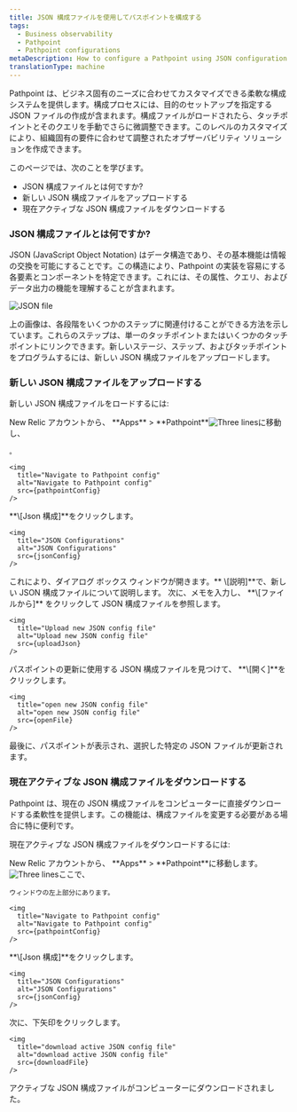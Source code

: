 ```yaml
---
title: JSON 構成ファイルを使用してパスポイントを構成する
tags:
  - Business observability
  - Pathpoint
  - Pathpoint configurations
metaDescription: How to configure a Pathpoint using JSON configuration file.
translationType: machine
---
```









Pathpoint は、ビジネス固有のニーズに合わせてカスタマイズできる柔軟な構成システムを提供します。構成プロセスには、目的のセットアップを指定する JSON ファイルの作成が含まれます。構成ファイルがロードされたら、タッチポイントとそのクエリを手動でさらに微調整できます。このレベルのカスタマイズにより、組織固有の要件に合わせて調整されたオブザーバビリティ ソリューションを作成できます。

このページでは、次のことを学びます。

* JSON 構成ファイルとは何ですか?
* 新しい JSON 構成ファイルをアップロードする
* 現在アクティブな JSON 構成ファイルをダウンロードする

### JSON 構成ファイルとは何ですか?

JSON (JavaScript Object Notation) はデータ構造であり、その基本機能は情報の交換を可能にすることです。この構造により、Pathpoint の実装を容易にする各要素とコンポーネントを特定できます。これには、その属性、クエリ、およびデータ出力の機能を理解することが含まれます。

<img
  title="JSON file"
  alt="JSON file"
  src={jsonfile}
/>

上の画像は、各段階をいくつかのステップに関連付けることができる方法を示しています。これらのステップは、単一のタッチポイントまたはいくつかのタッチポイントにリンクできます。新しいステージ、ステップ、およびタッチポイントをプログラムするには、新しい JSON 構成ファイルをアップロードします。

### 新しい JSON 構成ファイルをアップロードする

新しい JSON 構成ファイルをロードするには:

<Steps>
  <Step>
    New Relic アカウントから、 **Apps** > **Pathpoint**<img src={threeLines} class="inline" style={{height: "30px", width: "30px"}} alt="Three lines" title="Three lines">に移動し、</img>

    。

    <img
      title="Navigate to Pathpoint config"
      alt="Navigate to Pathpoint config"
      src={pathpointConfig}
    />
  </Step>

  <Step>
    **\[Json 構成]**をクリックします。

    <img
      title="JSON Configurations"
      alt="JSON Configurations"
      src={jsonConfig}
    />
  </Step>

  <Step>
    これにより、ダイアログ ボックス ウィンドウが開きます。** \[説明]**で、新しい JSON 構成ファイルについて説明します。 次に、メモを入力し、 **\[ファイルから]** をクリックして JSON 構成ファイルを参照します。

    <img
      title="Upload new JSON config file"
      alt="Upload new JSON config file"
      src={uploadJson}
    />
  </Step>

  <Step>
    パスポイントの更新に使用する JSON 構成ファイルを見つけて、 **\[開く]**をクリックします。

    <img
      title="open new JSON config file"
      alt="open new JSON config file"
      src={openFile}
    />
  </Step>

  最後に、パスポイントが表示され、選択した特定の JSON ファイルが更新されます。
</Steps>

### 現在アクティブな JSON 構成ファイルをダウンロードする

Pathpoint は、現在の JSON 構成ファイルをコンピューターに直接ダウンロードする柔軟性を提供します。この機能は、構成ファイルを変更する必要がある場合に特に便利です。

現在アクティブな JSON 構成ファイルをダウンロードするには:

<Steps>
  <Step>
    New Relic アカウントから、 **Apps** > **Pathpoint**に移動します。 <img src={threeLines} class="inline" style={{height: "30px", width: "30px"}} alt="Three lines" title="Three lines">ここで、</img>

    ウィンドウの左上部分にあります。

    <img
      title="Navigate to Pathpoint config"
      alt="Navigate to Pathpoint config"
      src={pathpointConfig}
    />
  </Step>

  <Step>
    **\[Json 構成]**をクリックします。

    <img
      title="JSON Configurations"
      alt="JSON Configurations"
      src={jsonConfig}
    />
  </Step>

  <Step>
    次に、下矢印をクリックします。

    <img
      title="download active JSON config file"
      alt="download active JSON config file"
      src={downloadFile}
    />
  </Step>

  アクティブな JSON 構成ファイルがコンピューターにダウンロードされました。
</Steps>